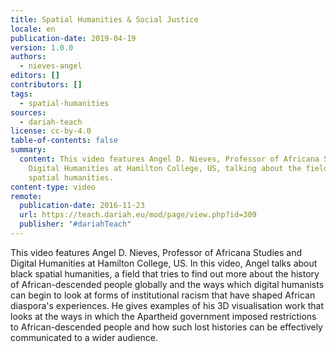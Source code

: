 ```yaml
---
title: Spatial Humanities & Social Justice
locale: en
publication-date: 2019-04-19
version: 1.0.0
authors:
  - nieves-angel
editors: []
contributors: []
tags:
  - spatial-humanities
sources:
  - dariah-teach
license: cc-by-4.0
table-of-contents: false
summary:
  content: This video features Angel D. Nieves, Professor of Africana Studies and
    Digital Humanities at Hamilton College, US, talking about the field of black
    spatial humanities.
content-type: video
remote:
  publication-date: 2016-11-23
  url: https://teach.dariah.eu/mod/page/view.php?id=309
  publisher: "#dariahTeach"
---
```

This video features Angel D. Nieves, Professor of Africana Studies and Digital Humanities at Hamilton College, US. In this video, Angel talks about black spatial humanities, a field that tries to find out more about the history of African-descended people globally and the ways which digital humanists can begin to look at forms of institutional racism that have shaped African diaspora's experiences. He gives examples of his 3D visualisation work that looks at the ways in which the Apartheid government imposed restrictions to African-descended people and how such lost histories can be effectively communicated to a wider audience.

<VideoCard provider="youtube" id="9mAiyn6gMJw" title="DH in Practice" image="/assets/content/assets/en/resources/external/spatial-humanities-social-justice/angel-nieves.jpg" subtitle="Spatial Humanities & Social Justice" />

